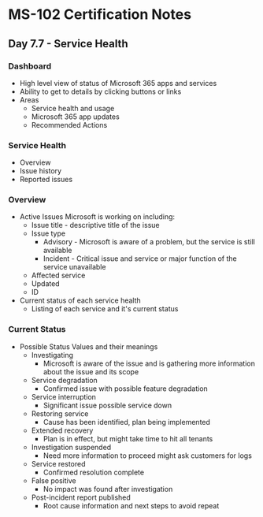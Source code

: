 # MS-102 Certification Notes
## Day 7.7 - Service Health

### Dashboard
* High level view of status of Microsoft 365 apps and services
* Ability to get to details by clicking buttons or links
* Areas
	* Service health and usage
	* Microsoft 365 app updates
	* Recommended Actions

### Service Health
* Overview
* Issue history
* Reported issues

### Overview
* Active Issues Microsoft is working on including:
	* Issue title - descriptive title of the issue
	* Issue type
		* Advisory - Microsoft is aware of a problem, but the service is still available
		* Incident - Critical issue and service or major function of the service unavailable
	* Affected service
	* Updated
	* ID
* Current status of each service health
	* Listing of each service and it's current status

### Current Status
* Possible Status Values and their meanings
	* Investigating
		* Microsoft is aware of the issue and is gathering more information about the issue and its scope
	* Service degradation
		* Confirmed issue with possible feature degradation
	* Service interruption
		* Significant issue possible service down
	* Restoring service
		* Cause has been identified, plan being implemented
	* Extended recovery
		* Plan is in effect, but might take time to hit all tenants
	* Investigation suspended
		* Need more information to proceed might ask customers for logs
	* Service restored
		* Confirmed resolution complete
	* False positive
		* No impact was found after investigation
	* Post-incident report published
		* Root cause information and next steps to avoid repeat